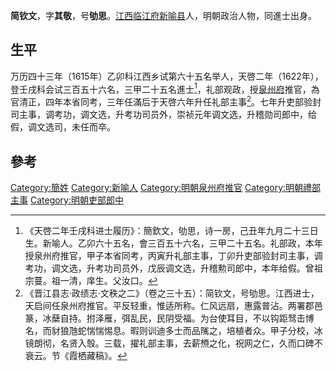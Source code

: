 '''简钦文'''，字'''其敬'''，号'''劬思'''。[[江西|江西]][[临江府|临江府]][[新喻县|新喻县]]人，明朝政治人物，同進士出身。

== 生平 ==
万历四十三年（1615年）乙卯科江西乡试第六十五名举人，天啓二年（1622年），登壬戌科会试三百五十六名，三甲二十五名進士<ref>《天啓二年壬戌科进士履历》：簡欽文，劬思，诗一房，己丑年九月二十三日生。新喻人。乙卯六十五名，會三百五十六名，三甲二十五名。礼部政，本年授泉州府推官，甲子本省同考，丙寅升礼部主事，丁卯升吏部验封司主事，调考功，调文选，升考功司员外，戊辰调文选，升稽勲司郎中，本年给假。曾祖宗蔓。祖一清，庠生。父汝口。</ref>，礼部观政，授[[泉州府|泉州府]]推官，為官清正，四年本省同考，三年任滿后于天啓六年升任礼部主事<ref>《晋江县志·政绩志·文秩之二》（卷之三十五）：简钦文，号劬思。江西进士，天启间任泉州府推官。平反轻重，惟适所称。仁风远扇，惠露普沾。两署郡邑篆，冰蘖自持。拊泽雁，弭乱民，民阴受福。为台使耳目，不以钩距驽击博名，而豺狼虺蛇惴惴惕息。暇则训迪多士而品隲之，培植者众。甲子分校，冰镜朗彻，名贤入彀。三载，擢礼部主事，去薪槱之化，祝网之仁，久而口碑不衰云。节《霞栖藏稿》。</ref>。七年升吏部验封司主事，调考功，调文选，升考功司员外，崇祯元年调文选，升稽勋司郎中，给假，调文选司，未任而卒。

==參考==
{{reflist}}

{{start box}}
{{s-off}}
{{s-before|[[丁明登|丁明登]]}}
{{s-title|明朝泉州府推官|天啓二年-六年}}
{{s-after|[[唐一澄|唐一澄]]}}
{{end box}}

{{天啓二年壬戌科殿試金榜}}

{{Authority control}}

{{DEFAULTSORT:Jian简}}
[[Category:簡姓|Category:簡姓]]
[[Category:新喻人|Category:新喻人]]
[[Category:明朝泉州府推官|Category:明朝泉州府推官]]
[[Category:明朝禮部主事|Category:明朝禮部主事]]
[[Category:明朝吏部郎中|Category:明朝吏部郎中]]


{{明朝人物小作品}}